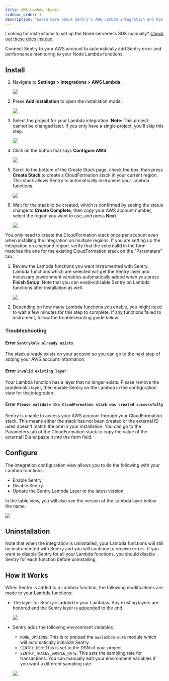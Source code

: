 ```yaml
---
title: AWS Lambda (Node)
sidebar_order: 1
description: "Learn more about Sentry's AWS Lambda integration and how you can automatically instrument your Node Lambda functions with Sentry without changing your code."
---
```


<Alert title="Note" level="info">

Looking for instructions to set up the Node serverless SDK manually? [Check out these docs instead.](/platforms/node/guides/aws-lambda/)

</Alert>

Connect Sentry to your AWS account to automatically add Sentry error and performance monitoring to your Node Lambda functions.


## Install

1. Navigate to **Settings > Integrations > AWS Lambda**.

   ![](directory.png)

1. Press **Add Installation** to open the installation modal.

   ![](integration_detail.png)

1. Select the project for your Lambda integration. **Note:** This project cannot be changed later. If you only have a single project, you'll skip this step.

   ![](project.png)

1. Click on the button that says **Configure AWS**.

   ![](aws_account.png)
  
1. Scroll to the bottom of the Create Stack page, check the box, then press **Create Stack** to create a CloudFormation stack in your current region. This stack allows Sentry to automatically instrument your Lambda functions.

   ![](cloudformation.png)

1. Wait for the stack to be created, which is confirmed by seeing the status change to **Create Complete**, then copy your AWS account number, select the region you want to use, and press **Next**.

   ![](stack_created.png)
   
<Alert title="Note" level="info">

You only need to create the CloudFormation stack once per account even when installing the integration on multiple regions. If you are setting up the integration on a second region, verify that the externalId in the form matches the one for the existing CloudFormation stack on the "Parameters" tab.

</Alert>

   
1. Review the Lambda functions you want instrumented with Sentry. Lambda functions which are selected will get the Sentry layer and necessary environment variables automatically added when you press **Finish Setup**. Note that you can enable/disable Sentry on Lambda functions after installation as well.

   ![](select_lambdas.png)

1. Depending on how many Lambda functions you enable, you might need to wait a few minutes for this step to complete. If any functions failed to instrument, follow the troubleshooting guide below.
   
### Troubleshooting

#### Error `SentryRole already exists`

The stack already exists on your account so you can go to the next step of adding your AWS account information.

#### Error `Invalid existing layer`

Your Lambda function has a layer that no longer exists. Please remove the problematic layer, then enable Sentry on the Lambda in the configuration view for the integration.

#### Error `Please validate the CloudFormation stack was created successfully` 

Sentry is unable to access your AWS account through your CloudFormation stack. This means either the stack has not been created or the external ID used doesn't match the one in your installation. You can go to the Parameters tab of the CloudFormation stack to copy the value of the external ID and paste it into the form field.

## Configure

The integration configuration view allows you to do the following with your Lambda functions:

* Enable Sentry
* Disable Sentry
* Update the Sentry Lambda Layer to the latest version

In the table view, you will also see the version of the Lambda layer below the name.

   ![](configure.png)
   
   
## Uninstallation

Note that when the integration is uninstalled, your Lambda functions will still be instrumented with Sentry and you will continue to receive errors. If you want to disable Sentry for all your Lambda functions, you should disable Sentry for each function before uninstalling.


## How it Works

When Sentry is added to a Lambda function, the following modifications are made to your Lambda functions:
* The layer for Sentry is added to your Lambdas. Any existing layers are honored and the Sentry layer is appended to the end.

   ![](layer.png)
   
* Sentry adds the following environment variables
  * `NODE_OPTIONS`: This is to preload the `awslambda-auto` module which will automatically initialize Sentry
  * `SENTRY_DSN`: This is set to the DSN of your project
  * `SENTRY_TRACES_SAMPLE_RATE`: This sets the sampling rate for transactions. You can manually edit your environment variables if you want a different sampling rate.

  ![](env_variables.png)
